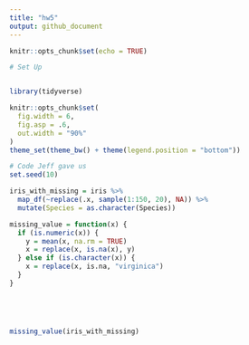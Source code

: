 ```yaml
---
title: "hw5"
output: github_document
---
```


```r
knitr::opts_chunk$set(echo = TRUE)

# Set Up


library(tidyverse)

knitr::opts_chunk$set(
  fig.width = 6,
  fig.asp = .6,
  out.width = "90%"
)
theme_set(theme_bw() + theme(legend.position = "bottom"))

# Code Jeff gave us
set.seed(10)

iris_with_missing = iris %>% 
  map_df(~replace(.x, sample(1:150, 20), NA)) %>%
  mutate(Species = as.character(Species))


```


```r

missing_value = function(x) {
  if (is.numeric(x)) {
    y = mean(x, na.rm = TRUE)
    x = replace(x, is.na(x), y)
  } else if (is.character(x)) {
    x = replace(x, is.na, "virginica")
  }
}





missing_value(iris_with_missing)

```

